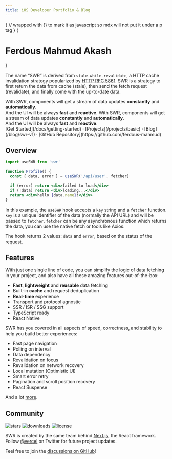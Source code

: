 ```yaml
---
title: iOS Developer Portfolio & Blog
---
```



{
// wrapped with {} to mark it as javascript so mdx will not put it under a p tag
}
{<h1 className="text-center font-extrabold md:text-5xl mt-8">Ferdous Mahmud Akash</h1>}

<Bleed><Features/></Bleed>

The name “SWR” is derived from `stale-while-revalidate`, a HTTP cache invalidation strategy popularized by [HTTP RFC 5861](https://tools.ietf.org/html/rfc5861).
SWR is a strategy to first return the data from cache (stale), then send the fetch request (revalidate), and finally come with the up-to-date data.

<Callout emoji="🚀" type="warning">
  With SWR, components will get a stream of data updates <strong>constantly</strong> and <strong>automatically</strong>.<br/>
  And the UI will be always <strong>fast</strong> and <strong>reactive</strong>.
</Callout>

<Callout emoji="🟢" type="error">
  With SWR, components will get a stream of data updates <strong>constantly</strong> and <strong>automatically</strong>.<br/>
  And the UI will be always <strong>fast</strong> and <strong>reactive</strong>.
</Callout>

<div className="mt-16 mb-20 text-center">
  [Get Started](/docs/getting-started) · [Projects](/projects/basic) · [Blog](/blog/swr-v1) · [GitHub Repository](https://github.com/ferdous-mahmud)
</div>

## Overview

```jsx
import useSWR from 'swr'

function Profile() {
  const { data, error } = useSWR('/api/user', fetcher)

  if (error) return <div>failed to load</div>
  if (!data) return <div>loading...</div>
  return <div>hello {data.name}!</div>
}
```

In this example, the `useSWR` hook accepts a `key` string and a `fetcher` function. `key` is a unique identifier of the data (normally the API URL)
and will be passed to `fetcher`. `fetcher` can be any asynchronous function which returns the data, you can use the native fetch or tools like Axios.

The hook returns 2 values: `data` and `error`, based on the status of the request.

## Features

With just one single line of code, you can simplify the logic of data fetching in your project, and also have all these amazing features out-of-the-box:

- **Fast**, **lightweight** and **reusable** data fetching
- Built-in **cache** and request deduplication
- **Real-time** experience
- Transport and protocol agnostic
- SSR / ISR / SSG support
- TypeScript ready
- React Native

SWR has you covered in all aspects of speed, correctness, and stability to help you build better experiences:

- Fast page navigation
- Polling on interval
- Data dependency
- Revalidation on focus
- Revalidation on network recovery
- Local mutation (Optimistic UI)
- Smart error retry
- Pagination and scroll position recovery
- React Suspense

And a lot [more](/docs/getting-started).

## Community

<p className="flex h-6">
  <img alt="stars" src="https://badgen.net/github/stars/vercel/swr" className="inline-block mr-2"/>
  <img alt="downloads" src="https://badgen.net/npm/dt/swr" className="inline-block mr-2"/>
  <img alt="license" src="https://badgen.net/npm/license/swr" className="inline-block mr-2"/>
</p>

SWR is created by the same team behind [Next.js](https://nextjs.org), the React framework.  
Follow [@vercel](https://twitter.com/vercel) on Twitter for future project updates.

Feel free to join the [discussions on GitHub](https://github.com/ferdous-mahmud/discussions)!
